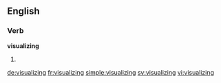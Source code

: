 
==English==

===Verb===
'''visualizing'''

# {{present participle of|visualize}}

[[de:visualizing]]
[[fr:visualizing]]
[[simple:visualizing]]
[[sv:visualizing]]
[[vi:visualizing]]